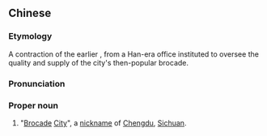 {{also|锦城}}
==Chinese==
{{zh-forms|s=锦城|[[brocade]]|{{nowrap|([[walled]]) [[city]]}}}}
===Etymology===
A contraction of the earlier {{term|錦官城||[[city|City]] of the [[brocade|Brocade]] [[official|Official]]|tr=Jinguanchéng|lang=zh}}, from a Han-era office instituted to oversee the quality and supply of the city's then-popular brocade.

===Pronunciation===
{{zh-pron
|m=Jǐnchéng
|cat=pn
}}

===Proper noun===
{{zh-proper noun}}

# {{lb|zh|informal|_|or|_|literary|_|geography}} "[[brocade|Brocade]] [[city|City]]", a [[nickname]] of [[Chengdu]], [[Sichuan]].
